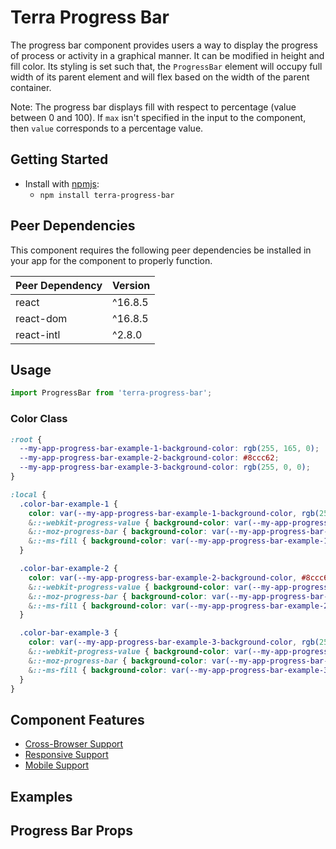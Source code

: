 


<Badge />

# Terra Progress Bar

The progress bar component provides users a way to display the progress of process or activity in a graphical manner. It can be modified
in height and fill color. Its styling is set such that, the `ProgressBar` element will occupy full width of its parent element and will
flex based on the width of the parent container.

Note: The progress bar displays fill with respect to percentage (value between 0 and 100). If `max` isn't specified in the input to the component, then `value` corresponds to a percentage value.

## Getting Started

- Install with [npmjs](https://www.npmjs.com):
  - `npm install terra-progress-bar`

<!-- AUTO-GENERATED-CONTENT:START Peer Dependencies -->
## Peer Dependencies

This component requires the following peer dependencies be installed in your app for the component to properly function.

| Peer Dependency | Version |
|-|-|
| react | ^16.8.5 |
| react-dom | ^16.8.5 |
| react-intl | ^2.8.0 |

<!-- AUTO-GENERATED-CONTENT:END -->

## Usage

```jsx
import ProgressBar from 'terra-progress-bar';
```

### Color Class

```css
:root {
  --my-app-progress-bar-example-1-background-color: rgb(255, 165, 0);
  --my-app-progress-bar-example-2-background-color: #8ccc62;
  --my-app-progress-bar-example-3-background-color: rgb(255, 0, 0);
}

:local {
  .color-bar-example-1 {
    color: var(--my-app-progress-bar-example-1-background-color, rgb(255, 165, 0));
    &::-webkit-progress-value { background-color: var(--my-app-progress-bar-example-1-background-color, rgb(255, 165, 0)); }
    &::-moz-progress-bar { background-color: var(--my-app-progress-bar-example-1-background-color, rgb(255, 165, 0)); }
    &::-ms-fill { background-color: var(--my-app-progress-bar-example-1-background-color, rgb(255, 165, 0)); }
  }

  .color-bar-example-2 {
    color: var(--my-app-progress-bar-example-2-background-color, #8ccc62);
    &::-webkit-progress-value { background-color: var(--my-app-progress-bar-example-2-background-color, #8ccc62); }
    &::-moz-progress-bar { background-color: var(--my-app-progress-bar-example-2-background-color, #8ccc62); }
    &::-ms-fill { background-color: var(--my-app-progress-bar-example-2-background-color, #8ccc62); }
  }

  .color-bar-example-3 {
    color: var(--my-app-progress-bar-example-3-background-color, rgb(255, 0, 0));
    &::-webkit-progress-value { background-color: var(--my-app-progress-bar-example-3-background-color, rgb(255, 0, 0)); }
    &::-moz-progress-bar { background-color: var(--my-app-progress-bar-example-3-background-color, rgb(255, 0, 0)); }
    &::-ms-fill { background-color: var(--my-app-progress-bar-example-3-background-color, rgb(255, 0, 0)); }
  }
}
```

## Component Features
* [Cross-Browser Support](https://engineering.cerner.com/terra-ui/about/terra-ui/component-standards#cross-browser-support)
* [Responsive Support](https://engineering.cerner.com/terra-ui/about/terra-ui/component-standards#responsive-support)
* [Mobile Support](https://engineering.cerner.com/terra-ui/about/terra-ui/component-standards#mobile-support)

## Examples
<ProgressBarDefault title="Default" />
<ProgressBarValueTextProp title="Custom" />
<ProgressBarSize title="Size" />
<ProgressBarColor title="Color" description="By passing in a colorClass, authors can manually set the bar color of any `<ProgressBar />` component."/>
<ProgressBarTwoColors title="Foreground and Background Color" description="By passing in a colorClass, authors can manually set the bar color of any `<ProgressBar />` component."/>

## Progress Bar Props
<ProgressBarPropsTable />
